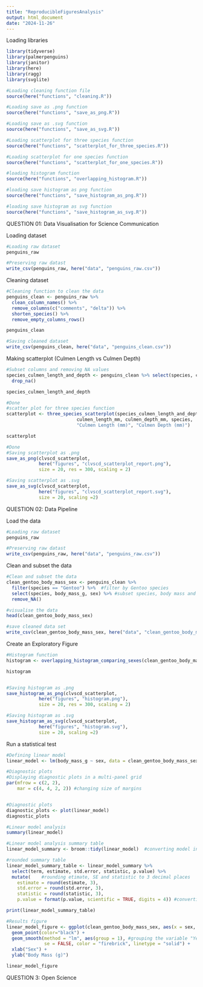 ```yaml
---
title: "ReproducibleFiguresAnalysis"
output: html_document
date: "2024-11-26"
---
```

Loading libraries 
```r
library(tidyverse)
library(palmerpenguins)
library(janitor)
library(here)
library(ragg)
library(svglite)

#Loading cleaning function file
source(here("functions", "cleaning.R"))

#Loading save as .png function 
source(here("functions", "save_as_png.R"))

#Loading save as .svg function
source(here("functions", "save_as_svg.R"))

#Loading scatterplot for three species function
source(here("functions", "scatterplot_for_three_species.R"))

#Loading scatterplot for one species function
source(here("functions", "scatterplot_for_one_species.R"))

#loading histogram function
source(here("functions", "overlapping_histogram.R"))

#loading save histogram as png function 
source(here("functions", "save_histogram_as_png.R"))

#loading save histogram as svg function 
source(here("functions", "save_histogram_as_svg.R"))
```

QUESTION 01: Data Visualisation for Science Communication 

Loading dataset
```r
#Loading raw dataset
penguins_raw

#Preserving raw datast
write_csv(penguins_raw, here("data", "penguins_raw.csv"))
```

Cleaning dataset
```r
#Cleaning function to clean the data 
penguins_clean <- penguins_raw %>%
  clean_column_names() %>%
  remove_columns(c("comments", "delta")) %>%
  shorten_species() %>%
  remove_empty_columns_rows()

penguins_clean

#Saving cleaned dataset
write_csv(penguins_clean, here("data", "penguins_clean.csv"))
```

Making scatterplot (Culmen Length vs Culmen Depth)
```r
#Subset columns and removing NA values
species_culmen_length_and_depth <- penguins_clean %>% select(species, culmen_length_mm, culmen_depth_mm) %>%
  drop_na()

species_culmen_length_and_depth
```

```r
#Done
#scatter plot for three species function 
scatterplot <- three_species_scatterplot(species_culmen_length_and_depth,
                          culmen_length_mm, culmen_depth_mm, species,
                          "Culmen Length (mm)", "Culmen Depth (mm)")

scatterplot
```

```r
#Done
#Saving scatterplot as .png 
save_as_png(clvscd_scatterplot,
            here("figures", "clvscd_scatterplot_report.png"),
            size = 20, res = 300, scaling = 2)

#Saving scatterplot as .svg
save_as_svg(clvscd_scatterplot,
            here("figures", "clvscd_scatterplot_report.svg"),
            size = 20, scaling =2)
```


QUESTION 02: Data Pipeline

Load the data
```r
#Loading raw dataset
penguins_raw

#Preserving raw datast
write_csv(penguins_raw, here("data", "penguins_raw.csv"))
```


Clean and subset the data
```r
#Clean and subset the data
clean_gentoo_body_mass_sex <- penguins_clean %>%
  filter(species == "Gentoo") %>%  #filter by Gentoo species 
  select(species, body_mass_g, sex) %>% #subset species, body mass and sex 
  remove_NA() 

#visualise the data 
head(clean_gentoo_body_mass_sex)

#save cleaned data set
write_csv(clean_gentoo_body_mass_sex, here("data", "clean_gentoo_body_mass.csv"))
```


Create an Exploratory Figure 

```r
#Histogram function
histogram <- overlapping_histogram_comparing_sexes(clean_gentoo_body_mass_sex, body_mass_g, sex, "Body Mass(g)", "Count")

histogram


#Saving histogram as .png
save_histogram_as_png(clvscd_scatterplot,
            here("figures", "histogram.png"),
            size = 20, res = 300, scaling = 2)

#Saving histogram as .svg
save_histogram_as_svg(clvscd_scatterplot,
            here("figures", "histogram.svg"),
            size = 20, scaling =2)

```


Run a statistical test
```r
#Defining linear model
linear_model <- lm(body_mass_g ~ sex, data = clean_gentoo_body_mass_sex)
```

```r
#Diagnostic plots 
#Displaying diagnostic plots in a multi-panel grid
par(mfrow = c(2, 2), 
    mar = c(4, 4, 2, 2)) #changing size of margins 


#Diagnostic plots
diagnostic_plots <- plot(linear_model)
diagnostic_plots
```

```r
#Linear model analysis
summary(linear_model)
```

```r
#Linear model analysis summary table
linear_model_summary <- broom::tidy(linear_model)  #converting model into a clean structure and extracting key details 

#rounded summary table
linear_model_summary_table <- linear_model_summary %>%
  select(term, estimate, std.error, statistic, p.value) %>%
  mutate(    #rounding etimate, SE and statistic to 3 decimal places 
    estimate = round(estimate, 3),
    std.error = round(std.error, 3),
    statistic = round(statistic, 3),
    p.value = format(p.value, scientific = TRUE, digits = 4)) #converting p-values to 4 significant figures 

print(linear_model_summary_table)
```


```r
#Results figure
linear_model_figure <- ggplot(clean_gentoo_body_mass_sex, aes(x = sex, y = body_mass_g)) +
  geom_point(color="black") +
  geom_smooth(method = "lm", aes(group = 1), #grouping the variable "Year" so regression line calculated for all points collectively 
              se = FALSE, color = "firebrick", linetype = "solid") +
  xlab("Sex") +
  ylab("Body Mass (g)")

linear_model_figure
```





QUESTION 3: Open Science 
